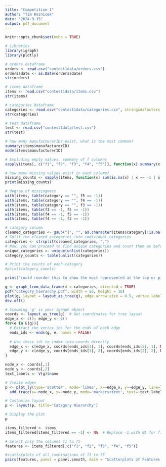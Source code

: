 ---
title: "Competition 1"
author: "Tim Reznicek"
date: "2024-3-15"
output: pdf_document
---

```{r setup, include=FALSE}
knitr::opts_chunk$set(echo = TRUE)
```

```{r}
# Libraries
library(igraph)
library(plotly)
```

```{r}
# orders dataframe
orders <- read.csv("contest1data/orders.csv")
orders$date <- as.Date(orders$date)
str(orders)

```

```{r}
# items dataframe
items <- read.csv("contest1data/items.csv")
str(items)

```

```{r}
# categories dataframe
categories <- read.csv("contest1data/categories.csv", stringsAsFactors = FALSE)
str(categories)

```

```{r}
# test dataframe
test <- read.csv("contest1data/test.csv")
str(test)

```


```{r}
# how many manufacturerIDs exist, what is the most common?
summary(items$manufacturerID)
mode(items$manufacturerID)
```

```{r}
# Excluding empty values, summary of f columns
sapply(items[, c("f1", "f2", "f3", "f4", "f5")], function(x) summary(x[x != -1]))
```

```{r}
# how many missing values exist in each column?
missing_counts <- sapply(items, function(x) sum(is.na(x) | x == -1 | x == ""))
print(missing_counts)
```

```{r}
# degree of missingness
with(items, table(category == "", f5 == -1))
with(items, table(category == "", f4 == -1))
with(items, table(category == "", f3 == -1))
with(items, table(f3 == -1, f5 == -1))
with(items, table(f4 == -1, f5 == -1))
with(items, table(f4 == -1, f3 == -1))
```

```{r}
# category column
cleaned_categories <- gsub("]", "", as.character(items$category[!is.na(items$category) & items$category != ""]))
# Split the cleaned categories into individual categories
categories <- strsplit(cleaned_categories, ",")
# Now, you can proceed to find unique categories and count them as before
unique_categories <- unique(unlist(categories))
category_counts <- table(unlist(categories))

# Print the counts of each category
#print(category_counts)

print("could reorder this to show the most represented at the top or pie chart or something.")
```

```{r}
g <- graph_from_data_frame(d = categories, directed = TRUE)
pdf("category_hierarchy.pdf", width = 50, height = 10)
plot(g, layout = layout_as_tree(g), edge.arrow.size = 0.5, vertex.label = V(g)$name, vertex.size = 10, vertex.label.cex = 0.4)
dev.off()
```

```{r}
# Assuming 'g' is your igraph object
coords <- layout_as_tree(g)  # Get coordinates for tree layout
edge_x <- c(); edge_y <- c()
for(e in E(g)){
  # Extract the vertex ids for the ends of each edge
  ends_ids <- ends(g, e, names = FALSE)
  
  # Use these ids to index into coords directly
  edge_x <- c(edge_x, coords[ends_ids[1], 1], coords[ends_ids[2], 1], NA)
  edge_y <- c(edge_y, coords[ends_ids[1], 2], coords[ends_ids[2], 2], NA)
}

node_x <- coords[,1]
node_y <- coords[,2]
text_labels <- V(g)$name

# Create edges
p <- plot_ly(type='scatter', mode='lines', x=~edge_x, y=~edge_y, line=list(color='black')) %>%
  add_trace(x=~node_x, y=~node_y, mode='markers+text', text=~text_labels, textposition='bottom center', hoverinfo='text')

# Customize layout
p <- layout(p, title='Category Hierarchy')

# Display the plot
p
```


```{r}
items_filtered <- items
items_filtered[items_filtered == -1] <- NA  # Replace -1 with NA for filtering

# Select only the columns f1 to f5
features <- items_filtered[,c("f1", "f2", "f3", "f4", "f5")]

#scatterplots of all combinations of f1 to f5
pairs(features, panel = panel.smooth, main = "Scatterplots of Features f1 to f5")
```


